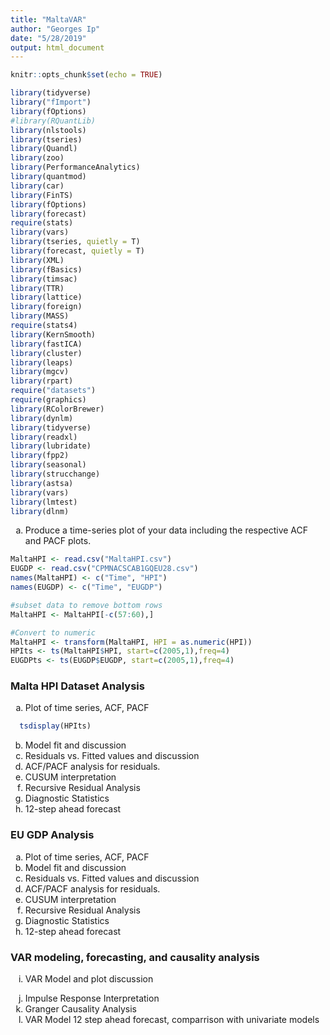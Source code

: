 ```yaml
---
title: "MaltaVAR"
author: "Georges Ip" 
date: "5/28/2019"
output: html_document
---
```


```r
knitr::opts_chunk$set(echo = TRUE)
```

```r
library(tidyverse)
library("fImport")
library(fOptions)
#library(RQuantLib)
library(nlstools)
library(tseries)
library(Quandl)
library(zoo)
library(PerformanceAnalytics)
library(quantmod)
library(car)
library(FinTS)
library(fOptions)
library(forecast)
require(stats)
library(vars)
library(tseries, quietly = T)
library(forecast, quietly = T)
library(XML)
library(fBasics)
library(timsac)
library(TTR)
library(lattice)
library(foreign)
library(MASS)
require(stats4)
library(KernSmooth)
library(fastICA)
library(cluster)
library(leaps)
library(mgcv)
library(rpart)
require("datasets")
require(graphics)
library(RColorBrewer)
library(dynlm)
library(tidyverse)
library(readxl)
library(lubridate)
library(fpp2)
library(seasonal)
library(strucchange)
library(astsa)
library(vars)
library(lmtest)
library(dlnm)
```


(a) Produce a time-series plot of your data including the respective ACF and PACF plots.
```r
MaltaHPI <- read.csv("MaltaHPI.csv")
EUGDP <- read.csv("CPMNACSCAB1GQEU28.csv")
names(MaltaHPI) <- c("Time", "HPI")
names(EUGDP) <- c("Time", "EUGDP")

#subset data to remove bottom rows
MaltaHPI <- MaltaHPI[-c(57:60),]

#Convert to numeric
MaltaHPI <- transform(MaltaHPI, HPI = as.numeric(HPI))
HPIts <- ts(MaltaHPI$HPI, start=c(2005,1),freq=4)
EUGDPts <- ts(EUGDP$EUGDP, start=c(2005,1),freq=4)
```

<h3>Malta HPI Dataset Analysis</h3>

(a) Plot of time series, ACF, PACF

```r
  tsdisplay(HPIts)
```
(b) Model fit and discussion
(c) Residuals vs. Fitted values and discussion
(d) ACF/PACF analysis for residuals.
(e) CUSUM interpretation
(f) Recursive Residual Analysis
(g) Diagnostic Statistics
(h) 12-step ahead forecast


<h3>EU GDP Analysis</h3>
(a) Plot of time series, ACF, PACF
(b) Model fit and discussion
(c) Residuals vs. Fitted values and discussion
(d) ACF/PACF analysis for residuals.
(e) CUSUM interpretation
(f) Recursive Residual Analysis
(g) Diagnostic Statistics
(h) 12-step ahead forecast

<h3> VAR modeling, forecasting, and causality analysis </h3>
(i) VAR Model and plot discussion
(j) Impulse Response Interpretation
(k) Granger Causality Analysis 
(l) VAR Model 12 step ahead forecast, comparrison with univariate models 

